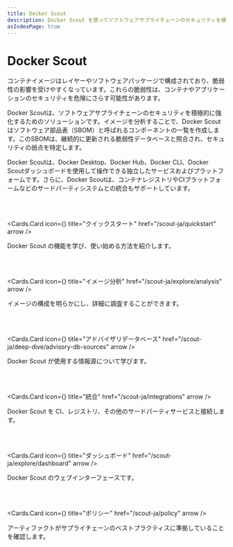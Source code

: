 ```yaml
---
title: Docker Scout
description: Docker Scout を使ってソフトウェアサプライチェーンのセキュリティを積極的に強化しましょう。
asIndexPage: true
---
```



# Docker Scout

コンテナイメージはレイヤーやソフトウェアパッケージで構成されており、脆弱性の影響を受けやすくなっています。これらの脆弱性は、コンテナやアプリケーションのセキュリティを危険にさらす可能性があります。

Docker Scoutは、ソフトウェアサプライチェーンのセキュリティを積極的に強化するためのソリューションです。イメージを分析することで、Docker Scoutはソフトウェア部品表（SBOM）と呼ばれるコンポーネントの一覧を作成します。このSBOMは、継続的に更新される脆弱性データベースと照合され、セキュリティの弱点を特定します。

Docker Scoutは、Docker Desktop、Docker Hub、Docker CLI、Docker Scoutダッシュボードを使用して操作できる独立したサービスおよびプラットフォームです。さらに、Docker Scoutは、コンテナレジストリやCIプラットフォームなどのサードパーティシステムとの統合もサポートしています。

<br />
<br />

<Cards.Card
  icon={<FaCompass />}
  title="クイックスタート"
  href="/scout-ja/quickstart"
  arrow
/>

Docker Scout の機能を学び、使い始める方法を紹介します。

<br />
<br />

<Cards.Card
  icon={<MdOutlineRadar />}
  title="イメージ分析"
  href="/scout-ja/explore/analysis"
  arrow
/>

イメージの構成を明らかにし、詳細に調査することができます。

<br />
<br />

<Cards.Card
  icon={<FaDatabase />}
  title="アドバイザリデータベース"
  href="/scout-ja/deep-dive/advisory-db-sources"
  arrow
/>

Docker Scout が使用する情報源について学びます。

<br />
<br />

<Cards.Card
  icon={<MdMultipleStop />}
  title="統合"
  href="/scout-ja/integrations"
  arrow
/>

Docker Scout を CI、レジストリ、その他のサードパーティサービスと接続します。

<br />
<br />

<Cards.Card
  icon={<MdDashboard />}
  title="ダッシュボード"
  href="/scout-ja/explore/dashboard"
  arrow
/>

Docker Scout のウェブインターフェースです。

<br />
<br />

<Cards.Card
  icon={<MdPolicy />}
  title="ポリシー"
  href="/scout-ja/policy"
  arrow
/>

アーティファクトがサプライチェーンのベストプラクティスに準拠していることを確認します。
